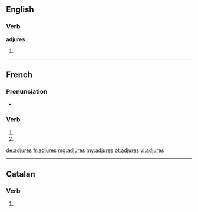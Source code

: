 {{also|adjurés}}
==English==

===Verb===
'''adjures'''

# {{third-person singular of|adjure}}

----

==French==

===Pronunciation===
* {{homophones|adjure|adjurent}}

===Verb===
{{fr-verb-form}}

# {{conjugation of|adjurer||2|s|pres|ind|lang=fr}}
# {{conjugation of|adjurer||2|s|pres|sub|lang=fr}}

[[de:adjures]]
[[fr:adjures]]
[[mg:adjures]]
[[my:adjures]]
[[pt:adjures]]
[[vi:adjures]]

----
==Catalan==
===Verb===
{{infl|ca|verb form}}

# {{ca-verb form of|p=2|n=sg|t=pres|m=ind|adjurar}}
{{rfc-auto}}